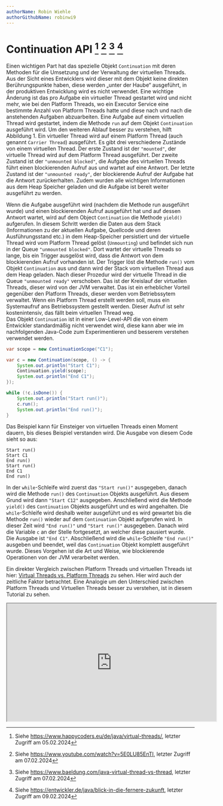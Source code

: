 ```yaml
---
authorName: Robin Wiehle
authorGithubName: robinwi9
---
```



# Continuation API [^1] [^2] [^3] [^4]

Einen wichtigen Part hat das spezielle Objekt `Continuation` mit deren Methoden für die Umsetzung
und der Verwaltung der virtuellen Threads. Aus der Sicht eines Entwicklers wird dieser mit dem Objekt
keine direkten Berührungspunkte haben, diese werden „unter der Haube“ ausgeführt, in der produktiven
Entwicklung wird es nicht verwendet. Eine wichtige Änderung ist das pro Aufgabe ein virtueller Thread
gestartet wird und nicht mehr, wie bei den Platform Threads, wo ein Executor Service eine bestimmte
Anzahl von Platform Threads hatte und diese nach und nach die anstehenden Aufgaben abzuarbeiten.
Eine Aufgabe auf einem virtuellen Thread wird gestartet, indem die Methode `run` auf dem Objekt
`Continuation` ausgeführt wird. Um den weiteren Ablauf besser zu verstehen, hilft Abbildung 1.
Ein virtueller Thread wird auf einem Platform Thread (auch genannt `Carrier Thread`) ausgeführt.
Es gibt drei verschiedene Zustände von einem virtuellen Thread. Der erste Zustand ist der `"mounted"`,
der virtuelle Thread wird auf dem Platform Thread ausgeführt. Der zweite Zustand ist der `"unmounted blocked"`,
die Aufgabe des virtuellen Threads führt einen blockierenden Aufruf aus und wartet auf eine Antwort.
Der letzte Zustand ist der `"unmounted ready"`, der blockierende Aufruf der Aufgabe hat die Antwort zurückerhalten.
Zudem wurden alle wichtigen Informationen aus dem Heap Speicher geladen und die Aufgabe ist bereit weiter ausgeführt zu werden.

<ScalableImage
  src="/images/os_vt_handling.png"
  alt="Betriebssystem Handling mit Virtual Threads"
  description="Abbildung 1 - Quelle: https://jenkov.com/tutorials/java-concurrency/java-virtual-threads.html"
/>

Wenn die Aufgabe ausgeführt wird (nachdem die Methode run ausgeführt wurde) und einen blockierenden Aufruf ausgeführt hat
und auf dessen Antwort wartet, wird auf dem Object `Continuation` die Methode `yield()` aufgerufen.
In diesem Schritt werden die Daten aus dem Stack (Informationen zu der aktuellen Aufgabe, Quellcode und
deren Ausführungsstand etc.) in dem Heap-Speicher persistiert und der virtuelle Thread wird vom Platform Thread
gelöst (`Unmounting`) und befindet sich nun in der Queue `"unmounted blocked"`. Dort wartet der virtuelle Threads so lange,
bis ein Trigger ausgelöst wird, dass die Antwort von dem blockierenden Aufruf vorhanden ist.
Der Trigger löst die Methode `run()` vom Objekt `Continuation` aus und dann wird der Stack vom virtuellen Thread aus dem Heap geladen.
Nach dieser Prozedur wird der virtuelle Thread in die Queue `"unmounted ready"` verschoben.
Das ist der Kreislauf der virtuellen Threads, dieser wird von der JVM verwaltet. Das ist ein erheblicher Vorteil
gegenüber den Platform Threads, dieser werden vom Betriebssytem verwaltet. Wenn ein Platform Thread erstellt werden soll,
muss ein Systemaufruf ans Betriebssystem gestellt werden. Dieser Aufruf ist sehr kostenintensiv, das fällt beim virtuellen Thread weg.  
Das Objekt `Continuation` ist in einer Low-Level-API die von einem Entwickler standardmäßig nicht verwendet wird,
diese kann aber wie im nachfolgenden Java-Code zum Experimentieren und besserem verstehen verwendet werden.

```java
var scope = new ContinuationScope("C1");

var c = new Continuation(scope, () -> {
    System.out.println("Start C1");
    Continuation.yield(scope);
    System.out.println("End C1");
});

while (!c.isDone()) {
    System.out.println("Start run()");
    c.run();
    System.out.println("End run()");
}
```

Das Beispiel kann für Einsteiger von virtuellen Threads einen Moment dauern, bis dieses Beispiel verstanden wird.
Die Ausgabe von diesem Code sieht so aus:

```
Start run()
Start C1
End run()
Start run()
End C1
End run()
```

In der `while`-Schleife wird zuerst das `"Start run()"` ausgegeben, danach wird die Methode `run()` des `Continuation`
Objekts ausgeführt. Aus diesem Grund wird dann `"Start C12"` ausgegeben. Anschließend wird die Methode `yield()`
des `Continuation` Objekts ausgeführt und es wird angehalten. Die `while`-Schleife wird deshalb
weiter ausgeführt und es wird gewartet bis die Methode `run()` wieder auf dem `Continuation` Objekt aufgerufen
wird. In dieser Zeit wird `"End run()"` und `"Start run()"` ausgegeben. Danach wird die Variable `c` an der
Stelle fortgesetzt, an welcher diese pausiert wurde. Die Ausgabe ist `"End C1"`. Abschließend wird die
`while`-Schleife `"End run()"` ausgeben und beendet, weil das `Continuation` Objekt komplett ausgeführt wurde.
Dieses Vorgehen ist die Art und Weise, wie blockierende Operationen von der JVM verarbeitet werden.

Ein direkter Vergleich zwischen Platform Threads und virtuellen Threads ist hier: [Virtual Threads vs. Platform Threads](/virtual-threads/comparison) zu sehen. Hier wird auch der zeitliche Faktor betrachtet.
Eine Analogie um den Unterschied zwischen Platform Threads und Virtuellen Threads besser zu verstehen, ist in diesem Tutorial zu sehen.

<div className="box-center">
  <iframe
    width="560"
    height="315"
    src="https://www.youtube-nocookie.com/embed/moWtPS_PwU0?si=58ZXiZdZyg5y6T6N"
    title="YouTube video player"
    allow="accelerometer; autoplay; clipboard-write; encrypted-media; gyroscope; picture-in-picture; web-share"
    allowFullScreen
  ></iframe>
</div>

[^1]:
    Siehe https://www.happycoders.eu/de/java/virtual-threads/,
    letzter Zugriff am 05.02.2024

[^2]:
    Siehe https://www.youtube.com/watch?v=5E0LU85EnTI,
    letzter Zugriff am 07.02.2024

[^3]:
    Siehe https://www.baeldung.com/java-virtual-thread-vs-thread,
    letzter Zugriff am 07.02.2024

[^4]:
    Siehe https://entwickler.de/java/blick-in-die-fernere-zukunft,
    letzter Zugriff am 09.02.2024
